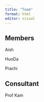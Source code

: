 ```yaml
---
title: "Team"
format: html
editor: visual
---
```


## Members

Aish

HuoDa

Prachi

## Consultant

Prof Kam
